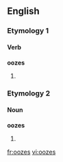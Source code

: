 ==English==

===Etymology 1===

====Verb====
'''oozes'''

# {{third-person singular of|ooze}}

===Etymology 2===

====Noun====
'''oozes'''

# {{plural of|ooze}}

[[fr:oozes]]
[[vi:oozes]]